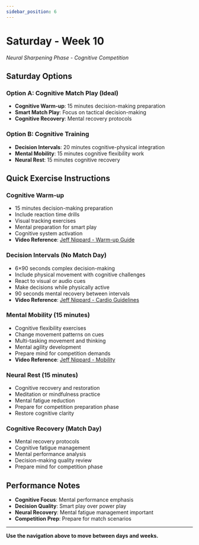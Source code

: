 ```yaml
---
sidebar_position: 6
---
```



<WorkoutNav weekNumber={10} />

# Saturday - Week 10

_Neural Sharpening Phase - Cognitive Competition_

## Saturday Options

### Option A: Cognitive Match Play (Ideal)
- **Cognitive Warm-up**: 15 minutes decision-making preparation
- **Smart Match Play**: Focus on tactical decision-making
- **Cognitive Recovery**: Mental recovery protocols

### Option B: Cognitive Training
- **Decision Intervals**: 20 minutes cognitive-physical integration
- **Mental Mobility**: 15 minutes cognitive flexibility work
- **Neural Rest**: 15 minutes cognitive recovery

## Quick Exercise Instructions

### Cognitive Warm-up
- 15 minutes decision-making preparation
- Include reaction time drills
- Visual tracking exercises
- Mental preparation for smart play
- Cognitive system activation
- **Video Reference**: [Jeff Nippard - Warm-up Guide](https://www.youtube.com/watch?v=8wPpK6xW9s8)

### Decision Intervals (No Match Day)
- 6×90 seconds complex decision-making
- Include physical movement with cognitive challenges
- React to visual or audio cues
- Make decisions while physically active
- 90 seconds mental recovery between intervals
- **Video Reference**: [Jeff Nippard - Cardio Guidelines](https://www.youtube.com/watch?v=Kl0ht3ow8TQ)

### Mental Mobility (15 minutes)
- Cognitive flexibility exercises
- Change movement patterns on cues
- Multi-tasking movement and thinking
- Mental agility development
- Prepare mind for competition demands
- **Video Reference**: [Jeff Nippard - Mobility](https://www.youtube.com/watch?v=8wPpK6xW9s8)

### Neural Rest (15 minutes)
- Cognitive recovery and restoration
- Meditation or mindfulness practice
- Mental fatigue reduction
- Prepare for competition preparation phase
- Restore cognitive clarity

### Cognitive Recovery (Match Day)
- Mental recovery protocols
- Cognitive fatigue management
- Mental performance analysis
- Decision-making quality review
- Prepare mind for competition phase

## Performance Notes
- **Cognitive Focus**: Mental performance emphasis
- **Decision Quality**: Smart play over power play
- **Neural Recovery**: Mental fatigue management important
- **Competition Prep**: Prepare for match scenarios

---

**Use the navigation above to move between days and weeks.**
